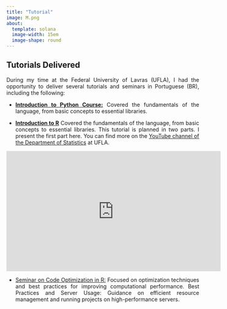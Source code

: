 ---
title: "Tutorial"
image: M.png
about:
  template: solana
  image-width: 15em
  image-shape: round
---

## Tutorials Delivered

::: {style="text-align:justify;"}
During my time at the Federal University of Lavras (UFLA), I had the opportunity to deliver several tutorials and seminars in Portuguese (BR), including the following:
:::

::: {style="text-align:justify;"}
-   [**Introduction to Python Course:**](https://github.com/MyrOak/Introduction-to-Py) Covered the fundamentals of the language, from basic concepts to essential libraries.
:::

::: {style="text-align:justify;"}
-   [**Introduction to R**](https://www.youtube.com/watch?v=5HXcNnFK9QQ) Covered the fundamentals of the language, from basic concepts to essential libraries. This tutorial is planned in two parts. I present the first part here. You can find more on the [YouTube channel of the Department of Statistics](https://www.youtube.com/@departamentodeestatisticau1017/streams) at UFLA.
:::

<iframe width="560" height="315" src="https://www.youtube.com/watch?v=5HXcNnFK9QQ" frameborder="0" allow="accelerometer; autoplay; clipboard-write; encrypted-media; 
gyroscope; picture-in-picture" allowfullscreen>

</iframe>

::: {style="text-align:justify;"}
-   [Seminar on Code Optimization in R:](https://github.com/MyrOak/otimizar-cod-R) Focused on optimization techniques and best practices for improving computational performance. Best Practices and Server Usage: Guidance on efficient resource management and running projects on high-performance servers.
:::
